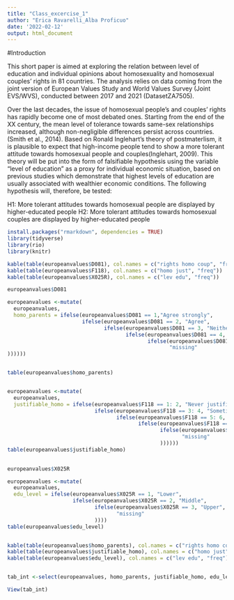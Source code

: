 ```yaml
---
title: "Class_excercise_1"
author: "Erica Ravarelli_Alba Proficuo"
date: '2022-02-12'
output: html_document
---
```

#Introduction

This short paper is aimed at exploring the relation between level of education and individual opinions about homosexuality and homosexual couples' rights in 81 countries. The analysis relies on data coming from the joint version of European Values Study and World Values Survey (Joint EVS/WVS), conducted between 2017 and 2021 (DatasetZA7505).

Over the last decades, the issue of homosexual people's and couples' rights has rapidly become one of most debated ones. Starting from the end of the XX century, the mean level of tolerance towards same-sex relationships increased, although non-negligible differences persist across countries. (Smith et al., 2014). Based on Ronald Inglehart's theory of postmaterlism, it is plausible to expect that high-income people tend to show a more tolerant attitude towards homosexual people and couples(Inglehart, 2009). This theory will be put into the form of falsifiable hypothesis using the variable "level of education" as a proxy for individual economic situation, based on previous studies which demonstrate that highest levels of education are usually associated with wealthier economic conditions. The following hypothesis will, therefore, be tested:
 
 H1: More tolerant attitudes towards homosexual people are displayed by higher-educated people
 H2: More tolerant attitudes towards homosexual couples are displayed by higher-educated people

```r
install.packages("rmarkdown", dependencies = TRUE)
library(tidyverse)
library(rio)
library(knitr)
```



```r
kable(table(europeanvalues$D081), col.names = c("rights homo coup", "freq"))
kable(table(europeanvalues$F118), col.names = c("homo just", "freq"))
kable(table(europeanvalues$X025R), col.names = c("lev edu", "freq"))
```

```r
europeanvalues$D081

europeanvalues <-mutate(
  europeanvalues,
  homo_parents = ifelse(europeanvalues$D081 == 1,"Agree strongly",
                        ifelse(europeanvalues$D081 == 2, "Agree",
                               ifelse(europeanvalues$D081 == 3, "Neither agree nor disagree",
                                      ifelse(europeanvalues$D081 == 4, "Disagree",
                                             ifelse(europeanvalues$D081 == 5, "Disagree strongly",
                                                    "missing"
))))))


table(europeanvalues$homo_parents)


europeanvalues <-mutate(
  europeanvalues,
  justifiable_homo = ifelse(europeanvalues$F118 == 1: 2, "Never justifiable",
                            ifelse(europeanvalues$F118 == 3: 4, "Sometimes justifiable",
                                   ifelse(europeanvalues$F118 == 5: 6, "Neither justifiable nor not",
                                          ifelse(europeanvalues$F118 == 7: 8, "Often justifiable",
                                                 ifelse(europeanvalues$F118 == 9: 10, "Always justifiable",
                                                        "missing"
                                                 ))))))
table(europeanvalues$justifiable_homo)

 
europeanvalues$X025R

europeanvalues <-mutate(
  europeanvalues,
  edu_level = ifelse(europeanvalues$X025R == 1, "Lower",
                     ifelse(europeanvalues$X025R == 2, "Middle",
                            ifelse(europeanvalues$X025R == 3, "Upper",
                                   "missing"
                            ))))
table(europeanvalues$edu_level)


kable(table(europeanvalues$homo_parents), col.names = c("rights homo coup", "freq"))
kable(table(europeanvalues$justifiable_homo), col.names = c("homo just", "freq"))
kable(table(europeanvalues$edu_level), col.names = c("lev edu", "freq"))


tab_int <-select(europeanvalues, homo_parents, justifiable_homo, edu_level)

View(tab_int)




```
